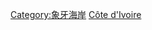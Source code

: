 {{Catnav|頁面分類|地理|国家|非洲国家|象牙海岸}}
{{Catnav|頁面分類|地理|国家|按國家分類|各國地理}}
{{Catnav|頁面分類|各種主題的頁面分類|依大洲来作的分类|各大洲地理|非洲地理}}
{{Catnav|頁面分類|各種主題的頁面分類|按國家分類|各國地理}}
{{Commons category|Geography of Côte d'Ivoire}}

[[Category:象牙海岸|Category:象牙海岸]]
[[Category:非洲各国地理|Côte d'Ivoire]]
